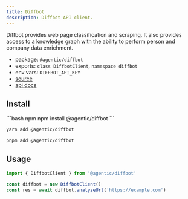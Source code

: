 ```yaml
---
title: Diffbot
description: Diffbot API client.
---
```


Diffbot provides web page classification and scraping. It also provides access to a knowledge graph with the ability to perform person and company data enrichment.

- package: `@agentic/diffbot`
- exports: `class DiffbotClient`, `namespace diffbot`
- env vars: `DIFFBOT_API_KEY`
- [source](https://github.com/transitive-bullshit/agentic/blob/main/packages/diffbot/src/diffbot-client.ts)
- [api docs](https://docs.diffbot.com)

## Install

<CodeGroup>
```bash npm
npm install @agentic/diffbot
```

```bash yarn
yarn add @agentic/diffbot
```

```bash pnpm
pnpm add @agentic/diffbot
```

</CodeGroup>

## Usage

```ts
import { DiffbotClient } from '@agentic/diffbot'

const diffbot = new DiffbotClient()
const res = await diffbot.analyzeUrl('https://example.com')
```
